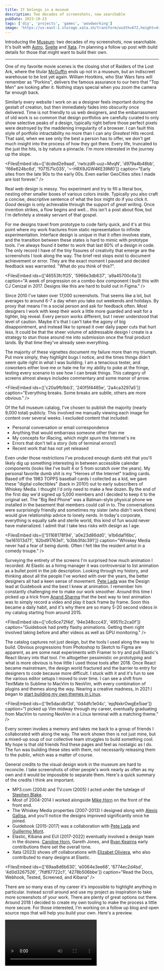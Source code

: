 ```yaml
---
title: It belongs in a museum
description: Two decades of screenshots, now searchable
pubDate: 2023-10-23
tags: ['diy', 'projects', 'games', 'woodworking']
image: 'https://us-east-1.storage.xata.sh/transform/width=672,height=448,fit=cover,gravity=auto,format=webp/qmjosv3fhl4p1e7e4hbmsqf9r0'
---
```



Introducing the [Museum](/museum): two decades of my screenshots, now searchable. It's built with [Astro](https://astro.build), [Svelte](https://svelte.dev) and [Xata](https://xatio.co). I'm planning a follow up post with build details for those that might want to build their own.

---

One of my favorite movie scenes is the closing shot of Raiders of the Lost Ark, where the titular [McGuffin](https://en.wikipedia.org/wiki/MacGuffin) ends up not in a museum, but an indiscreet warehouse to be lost yet again. William Hootkins, who Star Wars fans will remember as "Porkins", delivers the famous assurance to our hero that "Top Men" are looking after it. Nothing stays special when you zoom the camera far enough back.

Similarly every website I work on as a designer feels important during the gestalt of creation, but then immediately fades into obscurity once delivered. Time is not friendly to us web designers, and the embarrassment of old work is so common that design portfolios are carefully curated to only show selective peaks of a design, typically right before those perfect pixels were destroyed by the maddening irregularity of a browser. I can fault this style of portfolio intractability no more than I can any _Greatest Hits_ record. That said, when we see only the best a person has to offer, we don't get much insight into the process of how they got there. Every life, truncated to the just the hits, is by nature a pinnacle. I'm more interested in the journey up the slope.

<FilesEmbed
  ids={['dcded2e9aad', 'rwtczdR-uuz~MvqN', 'd979a4b48bb', 'f66e624bc6d', 'f071571c035', '~-HRX9JGW4KE39M0']}
  caption="Early sites from the late 90s to the early 00s. Even earlier GeoCities sites I made are lost forever."
/>

Real web design is messy. You experiment and try to fill a literal box, nesting other smaller boxes of various colors inside. Typically you also craft a concise, descriptive sentence of what the box might do if you click it. _Good_ design is only achievable through the support of _great_ writing. Once invention strikes, a flow begins and well... this isn't a post about flow, but I'm definitely a streaky servant of that gospel.

For me designs travel from prototype to code fairly quick, and it's at this point where my work fractures from static representation to infinite experimentation. Interface design is unique in that it often involves state, and the transition between these states is hard to mimic with prototype tools. I've always found it better to work that last 80% of a design in code. The only record I have of the tiny fissures of creativity that emerge are the screenshots I took along the way. The brief rest stops exist to document achievement or error. They are the exact moment I paused and decided feedback was warranted. "What do you think of this?".

<FilesEmbed
  ids={['46553fc1f25', '5966e3db637', 'a9a45700c6a']}
  caption="A week of progression on a combo-box component I built this with CJ Cenizal in 2017. Designs like this are hard to build out in Figma."
/>

Since 2010 I've taken over 17,000 screenshots. That seems like a lot, but averages to around 6-7 a day when you take out weekends and holidays. By proxy that means I'm a social person and ask for feedback often. Most designers I work with keep their work a little more guarded and wait for a tighter, big reveal. Every person works different, but I never understood that level of caution. Maybe it's that I can't take the agony of big disappointment, and instead like to spread it over daily paper cuts that hurt less. It could be that the sheer volume of addressable design I create is a strategy to stun those around me into submission once the final product lands. By that time they've already seen everything.

The majority of these vignettes document my failure more than my triumph. Put more simply, they highlight bugs I notice, and the times things didn't seem quite right in what I was building. I am a tenacious tester, and coworkers either love me or hate me for my ability to poke at the fringe, testing every scenario to see how I can break things. This category of screens almost always includes commentary and some manor of arrow.

<FilesEmbed
  ids={['c20a9fb1bb3', '240f5f4465e', '2a4ca3297a5']}
  caption="Everything breaks. Some breaks are subtle, others are more obvious."
/>

Of the full museum catalog, I've chosen to publish the majority (nearly 9,000 total) publicly. This involved me manually viewing each image for content over several weeks. I excluded content that included:

- Personal conversation or email correspondence
- Anything that would embarrass someone other than me
- My concepts for iRacing, which might spurn the Internet's ire
- Errors that don't tell a story (lots of terminal errors!)
- Recent work that has not yet released

Even under those restrictions I've produced enough dumb shit that you'll likely dig up something interesting in between accessible calendar components (looks like I've built 4 or 5 from scratch over the years). My personal favorite dumb shit is my "Heroes of the Internet" trading cards. Based off the 1983 TOPPS baseball cards I collected as a kid, we gave these "digital collectibles" (back in 2010!) out to early subscribers of Whiskey Media. I thought I'd only need to make a few dozen. By the end of the first day we'd signed up 5,000 members and I decided to keep it to the original set. The "Big Red Phone" was a Batman-style physical phone we installed in the basement that members could call in to. The conversations were surprisingly friendly and sometimes my sister (who didn't work there) would give relationship advice to lonely nerds. In today's corporate, everything is equally safe and sterile world, this kind of fun would never have materialized. I admit that I take less risks with design as I age.

<FilesEmbed
  ids={['51168178f94', 'a0e23d86dd0', 'e1b6daf16bc', 'be161013d71', '82bd91763e1', 'b3bb3fdc391']}
  caption="Whiskey Media never had a fear of being dumb. Often I felt like the resident artist in a comedy troupe."
/>

Surveying the entirety of the screens I'm surprised how much animation I recorded. At Elastic as a hiring manager it was controversial to list animation as a bullet point in the job description. Looking through my history, and thinking about all the people I've worked with over the years, the better designers all had a keen sense of movement. [Pete Lada](https://www.petelada.com/) was the Design lead at Guidebook and the best I knew at animation. I remember him constantly challenging me to make our work smoother. Around this time I picked up a trick from [Anand Sharma](https://blog.gyrosco.pe/smooth-css-animations-7d8ffc2c1d29) that the best way to test animation was to simply record a video and play it back frame by frame. Soon this became a daily habit, and it's why there are so many 5-20 second videos in my catalog starting from around 2015.

<FilesEmbed
  ids={['c6c6ce72f4d', '94e348ccc43', '49511c2ca0f']}
  caption="Guidebook had pretty flashy animations. Getting them right involved taking before and after videos as well as GPU monitoring."
/>

The catalog captures not just design, but the tools I used along the way to build. Obvious progressions from Photoshop to Sketch to Figma are apparent, as are some neat experiments with Framer to try and pull Elastic's React library into that tool. I'm alltogether pessimistic on prototyping and what is more obvious is how little I used those tools after 2018. Once React became mainstream, the design world fractured and the barrier to entry for designers to code because more difficult. I stuck with it and it's fun to see the various editor setups I moved to over time. I can see a shift from TextMate to Sublime to MacVim to NeoVim, with every combination of plugins and themes along the way. Nearing a creative madness, in 2021 I began to [start building my own themes in Linux](/posts/base16-terminal-theme).

<FilesEmbed
  ids={['9e5dacdbf3d', '0d4dfc1e04c', 'epjNxkrOwgEe5iae']}
  caption="I picked up Vim midway through my career, eventually graduating from MacVim to running NeoVim in a Linux terminal with a matching theme."
/>

Every screen invokes a memory and takes me back to a group of friends I collaborated with along the way. The work shown then is not just mine, but a mixed-up soup of our collective team struggles to build something cool. My hope is that old friends find these pages and feel as nostalgic as I do. The fun was building these sites with them, not necessarily releasing them to the public, which was a matter of course.

General credits to the visual design work in the museum are hard to reconcile. I take screenshots of other people's work nearly as often as my own and it would be impossible to separate them. Here's a quick summary of the credits I think are important.

- MP3.com (2004) and TV.com (2005) I acted under the tutelage of [Stephen Blake](https://www.linkedin.com/in/stephen-blake-81493/).
- Most of 2004-2014 I worked alongside [Mike Horn](https://www.linkedin.com/in/mike-horn-232bb4161/) on the front of the front end.
- The Whiskey Media properties (2007-2013) I designed along with [Alexis Gallisa](https://www.alexisgallisa.com/), and you'll notice the designs improved significantly once he joined.
- Guidebook (2015-2017) was a collaboration with [Pete Lada](https://www.petelada.com/) and [Guillermo Mont](https://www.guiller.me/).
- Elastic, Kibana and EUI (2017-2022) eventually involved a design team in the dozens. [Caroline Horn](https://www.curiouschaos.com/), Gareth Jones, and [Ryan Keairns](https://ryankeairns.com/) early contributions there set the overall tone.
- Xata (2023) shows off collaborations with [Elizabet Oliviera](https://www.miukimiu.com/), who also contributed to many designs at Elastic.

<FilesEmbed
  ids={['69aa8d6b630', 'e0064e3ee68', '6774ec2d4bd', '4d0d3267526', '7fdf67722c1', '4278b506bbe']}
  caption="Read the Docs, Webhook, Tested, Screened, and Kibana"
/>

There are so many eras of my career it's impossible to highlight anything in particular. Instead scroll around and use my project as inspiration to take more screenshots of your work. There are plenty of great options out there. Around 2018 I decided to create my own tooling to make the process a little more secure. For those interested, I'm working on a follow up blog and open source repo that will help you build your own. Here's a preview.

<Video id="cqaxwbUqSSM " />
